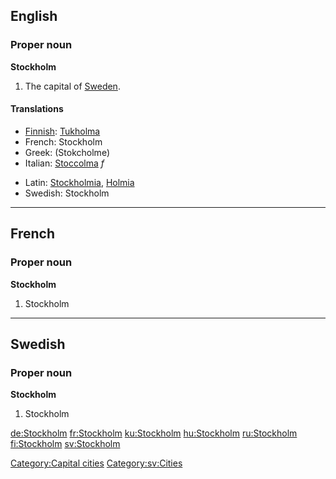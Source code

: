 {{wikipedia}}
==English==

===Proper noun===
'''Stockholm'''
#The capital of [[Sweden]].

====Translations====
{{top}}
*[[Finnish]]: [[Tukholma]]
*French: Stockholm
*Greek: (Stokcholme)
*Italian: [[Stoccolma]] ''f''
{{mid}}
*Latin: [[Stockholmia]], [[Holmia]]
*Swedish: Stockholm
{{bottom}}

[[Category:Capital cities]]

----
==French==

===Proper noun===
'''Stockholm'''
#Stockholm

----
==Swedish==

===Proper noun===
'''Stockholm'''
#Stockholm

[[Category:sv:Cities]]

[[de:Stockholm]]
[[fr:Stockholm]]
[[ku:Stockholm]]
[[hu:Stockholm]]
[[ru:Stockholm]]
[[fi:Stockholm]]
[[sv:Stockholm]]